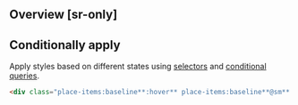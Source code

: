 ## Overview [sr-only]
<Overview/>

## Conditionally apply
Apply styles based on different states using [selectors](/guide/state-selectors) and [conditional queries](/guide/conditional-queries).
```html
<div class="place-items:baseline**:hover** place-items:baseline**@sm** place-items:baseline**@dark** place-items:baseline**@print**">…</div>
```

